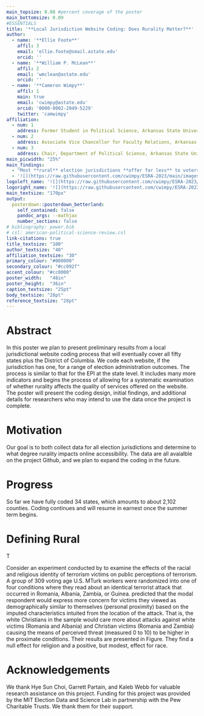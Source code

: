 ```yaml
---
main_topsize: 0.08 #percent coverage of the poster
main_bottomsize: 0.09
#ESSENTIALS
title: '**Local Jurisdiction Website Coding: Does Rurality Matter?**'
author:
  - name: '**Ellie Foote**'
    affil: 3
    email: 'ellie.foote@smail.astate.edu'
    orcid: ''
  - name: '**William P. McLean**'
    affil: 2
    email: 'wmclean@astate.edu'
    orcid: ''
  - name: '**Cameron Wimpy**'
    affil: 1
    main: true
    email: 'cwimpy@astate.edu'
    orcid: '0000-0002-2049-5229'
    twitter: 'camwimpy'
affiliation:
  - num: 1
    address: Former Student in Political Science, Arkansas State University
  - num: 2
    address: Associate Vice Chancellor for Faculty Relations, Arkansas State University
  - num: 3
    address: Chair, Department of Political Science, Arkansas State University
main_picwidth: "25%"
main_findings:
  - "Most **rural** election jurisdictions **offer far less** to voters in terms on online lookup tools. We should **priortize** helping them provide more **access and information**."
  - '![](https://raw.githubusercontent.com/cwimpy/ESRA-2023/main/images/frame.svg){.main_pic}'
logoleft_name: '![](https://raw.githubusercontent.com/cwimpy/ESRA-2023/main/images/ps_astate.png){.main-img-left}'
logoright_name: '![](https://raw.githubusercontent.com/cwimpy/ESRA-2023/main/images/esra-site-banner.png){.main-img-right}'
main_textsize: "170px"  
output: 
  posterdown::posterdown_betterland:
    self_contained: false
    pandoc_args: --mathjax
    number_sections: false
# bibliography: power.bib
# csl: american-political-science-review.csl
link-citations: true
title_textsize: "100"
author_textsize: "40"
affiliation_textsize: "30"
primary_colour: "#000000"
secondary_colour: "#cc092f"
accent_colour: "#cc0000"
poster_width:	"48in"
poster_height:	"36in"
caption_textsize: "25pt"
body_textsize: "28pt"
reference_textsize: "28pt"
---
```


# Abstract

In this poster we plan to present preliminary results from a local jurisdictional website coding process that will eventually cover all fifty states plus the District of Columbia. We code each website, if the jurisdiction has one, for a range of election administration outcomes. The process is similar to that for the EPI at the state level. It includes many more indicators and begins the process of allowing for a systematic examination of whether rurality affects the quality of services offered on the website. The poster will present the coding design, initial findings, and additional details for researchers who may intend to use the data once the project is complete.

# Motivation

Our goal is to both collect data for all election jurisdictions and determine to what degree rurality impacts online accessibility. The data are all avaialble on the project Github, and we plan to expand the coding in the future. 

# Progress

So far we have fully coded 34 states, which amounts to about 2,102 counties. Coding continues and will resume in earnest once the summer term begins. 



# Defining Rural

T

Consider an experiment conducted by to examine the effects of the racial and religious identity of terrorism victims on public perceptions of terrorism. A group of 309 voting age U.S. MTurk workers were randomized into one of four conditions where they read about an identical terrorist attack that occurred in Romania, Albania, Zambia, or Guinea. 
 predicted that the modal respondent would express more concern for victims they viewed as demographically similar to themselves (personal proximity) based on the imputed characteristics intuited from the location of the attack. That is, the white Christians in the sample would care more about attacks against white victims (Romania and Albania) and Christian victims (Romania and Zambia) causing the means of perceived threat (measured 0 to 10) to be higher in the proximate conditions. Their results are presented in Figure. They find a null effect for religion and a positive, but modest, effect for race.



# Acknowledgements

We thank Hye Sun Choi, Garrett Partain, and Kaleb Webb for valuable research assistance on this project. Funding for this project was provided by the MIT Election Data and Science Lab in partnership with the Pew Charitable Trusts. We thank them for their support.


<!-- pagedown::chrome_print("esra-2023-poster.Rmd") -->
